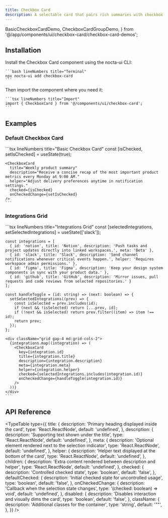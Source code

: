 ```yaml
---
title: Checkbox Card
description: A selectable card that pairs rich summaries with checkbox behaviour for multi-select interfaces.
---
```


  BasicCheckboxCardDemo,
  CheckboxCardGroupDemo,
} from '@/app/components/ui/checkbox-card/checkbox-card-demos';

## Installation

<Steps>
  <Step>
    Install the Checkbox Card component using the nocta-ui CLI:

    ```bash lineNumbers title="Terminal"
    npx nocta-ui add checkbox-card
    ```
  </Step>
  <Step>
    Then import the component where you need it:

    ```tsx lineNumbers title="Import"
    import { CheckboxCard } from '@/components/ui/checkbox-card';
    ```
  </Step>
</Steps>

## Examples

### Default Checkbox Card

<DocsTabs defaultValue="preview">
  <DocsTab value="preview" lineNumbers title="Preview">
    <div className="my-6 flex justify-center">
      <BasicCheckboxCardDemo />
    </div>
  </DocsTab>
  <DocsTab value="code" lineNumbers title="Code">
    ```tsx lineNumbers title="Basic Checkbox Card"
    const [isChecked, setIsChecked] = useState(true);

    <CheckboxCard
      title="Weekly product summary"
      description="Receive a concise recap of the most important product metrics every Monday at 9:00 AM."
      helper="Adjust delivery preferences anytime in notification settings."
      checked={isChecked}
      onCheckedChange={setIsChecked}
    />
    ```
  </DocsTab>
</DocsTabs>

### Integrations Grid

<DocsTabs defaultValue="preview">
  <DocsTab value="preview" lineNumbers title="Preview">
    <CheckboxCardGroupDemo />
  </DocsTab>
  <DocsTab value="code" lineNumbers title="Code">
    ```tsx lineNumbers title="Integrations Grid"
    const [selectedIntegrations, setSelectedIntegrations] = useState<string[]>(['slack']);

    const integrations = [
      { id: 'notion', title: 'Notion', description: 'Push tasks and project updates directly into linked workspaces.', meta: 'Beta' },
      { id: 'slack', title: 'Slack', description: 'Send channel notifications whenever critical events happen.', helper: 'Requires workspace admin permissions.' },
      { id: 'figma', title: 'Figma', description: 'Keep your design system components in sync with your product data.' },
      { id: 'github', title: 'GitHub', description: 'Mirror issues, pull requests and code reviews from selected repositories.' }
    ];

    const handleToggle = (id: string) => (next: boolean) => {
      setSelectedIntegrations((prev) => {
        const isSelected = prev.includes(id);
        if (next && !isSelected) return [...prev, id];
        if (!next && isSelected) return prev.filter((item) => item !== id);
        return prev;
      });
    };

    <div className="grid gap-4 md:grid-cols-2">
      {integrations.map((integration) => (
        <CheckboxCard
          key={integration.id}
          title={integration.title}
          description={integration.description}
          meta={integration.meta}
          helper={integration.helper}
          checked={selectedIntegrations.includes(integration.id)}
          onCheckedChange={handleToggle(integration.id)}
        />
      ))}
    </div>
    ```
  </DocsTab>
</DocsTabs>

## API Reference

<TypeTable
  type={{
    title: {
      description: 'Primary heading displayed inside the card',
      type: 'React.ReactNode',
      default: 'undefined',
    },
    description: {
      description: 'Supporting text shown under the title',
      type: 'React.ReactNode',
      default: 'undefined',
    },
    meta: {
      description: 'Optional element rendered next to the selection indicator',
      type: 'React.ReactNode',
      default: 'undefined',
    },
    helper: {
      description: 'Helper text displayed at the bottom of the card',
      type: 'React.ReactNode',
      default: 'undefined',
    },
    children: {
      description: 'Extra content rendered between description and helper',
      type: 'React.ReactNode',
      default: 'undefined',
    },
    checked: {
      description: 'Controlled checked state',
      type: 'boolean',
      default: 'false',
    },
    defaultChecked: {
      description: 'Initial checked state for uncontrolled usage',
      type: 'boolean',
      default: 'false',
    },
    onCheckedChange: {
      description: 'Callback when the selection state changes',
      type: '(checked: boolean) => void',
      default: 'undefined',
    },
    disabled: {
      description: 'Disables interaction and visually dims the card',
      type: 'boolean',
      default: 'false',
    },
    className: {
      description: 'Additional classes for the container',
      type: 'string',
      default: '""',
    },
  }}
/>
